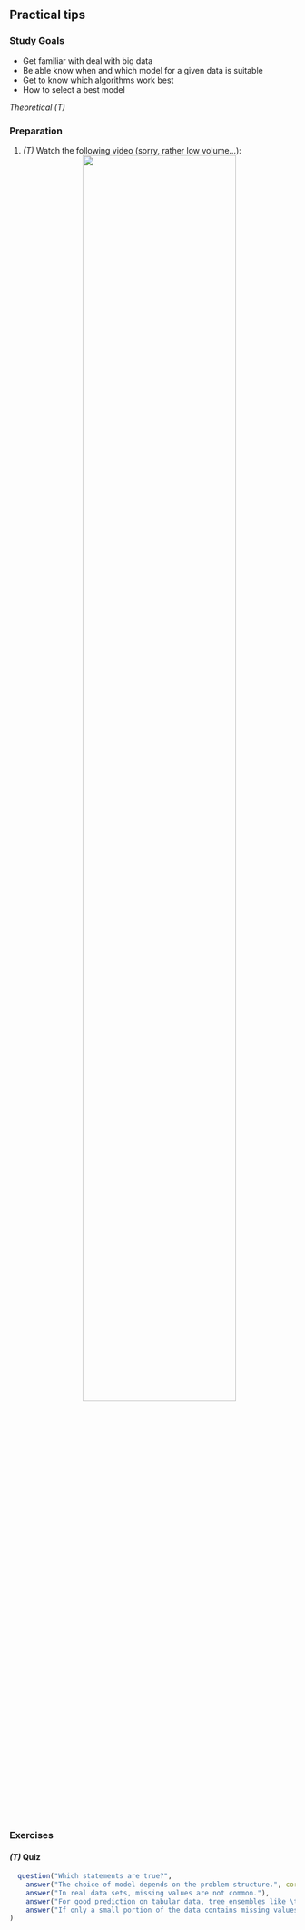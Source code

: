 ## Practical tips

### Study Goals

- Get familiar with deal with big data
- Be able know when and which model for a given data is suitable
- Get to know which algorithms work best
- How to select a best model

*Theoretical (T)*


### Preparation

1.  *(T)* Watch the following video  (sorry, rather low volume...):
    <center>
![](https://www.youtube.com/watch?v=g3w98HnbtEw&list=PLMyWaJl2LoXyhFvMjtbBGs0Pi8khHbKm3&index=5&t=0s){width="75%"}
    </center>

### Exercises

#### *(T)* Quiz

```r
  question("Which statements are true?",
    answer("The choice of model depends on the problem structure.", correct = TRUE),
    answer("In real data sets, missing values are not common."),
    answer("For good prediction on tabular data, tree ensembles like \textbf{Random Forest} and \textbf{xgboost} (boosted tree stumps) work generally well.",correct = TRUE),
    answer("If only a small portion of the data contains missing values and the values are MCAR, these observations can be omitted.",correct = TRUE)
)
```

